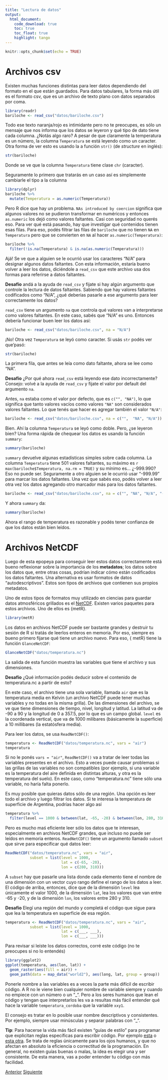 ```yaml
---
title: "Lectura de datos"
output: 
  html_document:
    code_download: true
    toc: true
    toc_float: true
    highlight: tango
---
```


```r
knitr::opts_chunk$set(echo = TRUE)
```


# Archivos csv

Existen muchas funciones distintas para leer datos dependiendo del formato en el que están guardados. Para datos tabulares, la forma más útil es el formato csv, que es un archivo de texto plano con datos separados por coma. 

```r
library(readr)
bariloche <- read_csv("datos/bariloche.csv")
```
Todo ese texto naranja/rojo es intimidante pero no te preocupes, es sólo un mensaje que nos informa que los datos se leyeron y qué tipo de dato tiene cada columna. ¿Notás algo raro? A pesar de que claramente la temperatura es un número, la columna `Temperatura` se está leyendo como un caracter. Otra forma de ver esto es usando la a función `str()` (de *structure* en inglés):


```r
str(bariloche)
```

Donde se ve que la columna `Temperatura` tiene clase `chr` (caracter).

Seguramente lo primero que tratarás en un caso así es simplemente cambiarle el tipo a la columna

```r
library(dplyr)
bariloche %>% 
  mutate(Temperatura = as.numeric(Temperatura))
```
Pero R dice que hay un problema. `NAs introduced by coercion` significa que algunos valores no se pudieron transformar en numéricos y entonces `as.numeric` los dejó como valores faltantes. Casi con seguridad no querés eso. Para ver qué está pasando, hay que investigar qué contenidos tienen esas filas. Para eso, podés filtrar las filas de `bariloche` que no tienen `NA` en `Temperatura` pero que se convierten en `NA` al hacer `as.numeric(Temperatura)`:

```r
bariloche %>% 
  filter(!is.na(Temperatura) & is.na(as.numeric(Temperatura)))
```


Ajá! Se ve que a alguien se le ocurrió usar los caracteres "N/A" para designar algunos datos faltantes. Con esta información, estaría bueno volver a leer los datos, diciéndole a `read_csv` que este archivo usa dos formas para referirse a datos faltantes. 

:::{.alert .alert-info} 
**Desafío** andá a la ayuda de `read_csv` y fijate si hay algún argumento que controle la lectura de datos faltantes. Sabiendo que hay valores faltantes codificados como "N/A", ¿qué deberías pasarle a ese argumento para leer correctamente los datos?
:::

`read_csv` tiene un argumento `na` que controla qué valores van a interpretarse como valores faltantes. En este caso, sabés que "N/A" es uno. Entonces debería funcionar buen leer los datos así:

```r
bariloche <- read_csv("datos/bariloche.csv", na = "N/A")
```
¡No! Otra vez `Temperatura` se leyó como caracter. Si usás `str` podés ver que'pasó:

```r
str(bariloche)
```
La primera fila, que antes se leía como dato faltante, ahora se lee como "NA".  

:::{.alert .alert-info} 
**Desafío** ¿Por qué ahora `read_csv` está leyendo ese dato incorrectamente? Consejo: volvé a la ayuda de `read_csv` y fijate el valor por default del argumento `na`.
:::

Antes, `na` estaba como el valor por defecto, que es `c("", "NA")`, lo que significa que tanto valores vacíos como valores `"NA"` son considerados valores faltantes. Lo que tenés que hacer es agregar también el valor `"N/A"`:

```r
bariloche <- read_csv("datos/bariloche.csv", na = c("",  "NA", "N/A"))
```

Bien. Ahí la columna `Temperatura` se leyó como doble. Pero, ¿se leyeron bien? Una forma rápida de chequear los datos es usando la función `summary`:

```r
summary(bariloche)
```
`summary` devuelve algunas estadísticas simples sobre cada columna. La columna `Temperatura` tiene 501 valores faltantes, su máximo es `r max(bariloche$Temperatura, na.rm = TRUE)` y su mínimo es... ¿-999.990? Eso no puede ser. Seguramente a otro alguien se le ocurrió usar "-999.99" para marcar los datos faltantes. Una vez que sabés eso, podés volver a leer otra vez los datos agregando otro marcador más para los datos faltantes.

```r
bariloche <- read_csv("datos/bariloche.csv", na = c("", "NA", "N/A", "-999.99"))
```
Y ahora `summary` da:

```r
summary(bariloche)
```

Ahora el rango de temperatura es razonable y podés tener confianza de que los datos están bien leídos. 



# Archivos NetCDF

Luego de esta epopeya para conseguir leer estos datos correctamente está bueno reflexionar sobre la importancia de los **metadatos**; los datos sobre los datos que, entre otras cosas, podrían indicar cómo están codificados los datos faltantes. Una alternativa es usar formatos de datos "autodescriptivos". Estos son tipos de archivos que contienen sus propios metadatos. 

Uno de estos tipos de formatos muy utilizado en ciencias para guardar datos atmosféricos grillados es el [NetCDF](https://en.wikipedia.org/wiki/NetCDF). Existen varios paquetes para estos archivos. Uno de ellos es {metR}. 

```r
library(metR)
```


Los datos en archivos NetCDF puede ser bastante grandes y destruir tu sesión de R si tratás de leerlos enteros en memoria. Por eso, siempre es bueno primero fijarse qué tiene un archivo nuevo. Para eso, { metR} tiene la función `GlanceNetCDF`:

```r
GlanceNetCDF("datos/temperatura.nc")
```

La salida de esta función muestra las variables que tiene el archivo y sus dimensiones. 

:::{.alert .alert-info}
**Desafío** ¿Qué información podés deducir sobre el contenido de temperatura.nc a partir de esto?
:::

En este caso, el archivo tiene una sola variable, llamada `air` que es la temperatura media en Kelvin (un archivo NetCDF puede tener muchas variables y no todas en la misma grilla). De las dimensiones del archivo, se ve que tiene dimensiones de tiempo, nivel, longitud y latitud. La latitud va de -90 a 90 y la longitud de 0 a 357.5, por lo que es un campo global. `level` es la coordenada vertical, que va de 1000 milibares (básicamente la superficie) a 10 millibares (la estatósfera media). 

Para leer los datos, se usa `ReadNetCDF()`:

```r
temperatura <- ReadNetCDF("datos/temperatura.nc", vars = "air")
temperatura
```

:::{.alert .alert-success}
Si no le ponés `vars = "air"`, `ReadNetCDF()` va a tratar de leer todas las variables presentes en el archivo. Esto a veces puede causar problemas si las grillas de las variables no son compatibles (por ejemplo, si una variable es la temperatura del aire definida en distintas alturas, y otra es la temperatura del suelo). En este caso, como "temperatura.nc" tiene sólo una variable, no haría falta ponerlo.
:::

Es muy posible que quieras datos sólo de una región. Una opción es leer todo el archivo y luego filtrar los datos. Si te interesa la temperatura de superficie de Argentina, podrías hacer algo así

```r
temperatura %>% 
  filter(level == 1000 & between(lat, -65, -20) & between(lon, 280, 310))
```

Pero es mucho maś eficiente leer sólo los datos que te interesan, especialmente en archivos NetCDF grandes, que incluso no puede ser leídos en memoria enteros. `ReadNetCDF()` tiene un argumento llamado `subset` que sirve para especificar qué datos leer:

```r
ReadNetCDF("datos/temperatura.nc", vars = "air",
           subset = list(level = 1000,
                         lat = c(-65, -20),
                         lon = c(280, 310))) 
```

A `subset` hay que pasarle una lista donde cada elemento tiene el nombre de una dimensión con un vector cuyo rango define el rango de los datos a leer. El código de arriba, entonces, dice que de la dimensión `level` lea únicamente el valor 1000, de la dimensión `lat`, lea los valores que van entre -65 y -20, y de la dimensión `lon`, los valores entre 280 y 310. 


:::{.alert .alert-info}
**Desafío** Elegí una región del mundo y completá el código que sigue para que lea la temperatura en superficie de esa región. 

```r
temperatura <- ReadNetCDF("datos/temperatura.nc", vars = "air",
           subset = list(level = 1000,
                         lat = c(___, ___),
                         lon = c(___, ___)))
```
Para revisar si leíste los datos correctos, corré este código (no te preocupes si no lo entendés)

```r
library(ggplot2)
ggplot(temperatura, aes(lon, lat)) +
  geom_raster(aes(fill = air)) +
  geom_path(data = map_data("world2"), aes(long, lat, group = group))
```

:::


:::{.alert .alert-success}
Ponerle nombre a las variables es a veces la parte más difícil de escribir código. A R no le viene bien cualquier nombre de variable siempre y cuando no empiece con un número o un "_". Pero a los seres humanos que lean el código y tengan que interpretarlos les va a resultas más fácil entender qué hace la variable `temperatura_cordoba` que la variable `xxy1`. 

El consejo es tratar en lo posible usar nombre descriptivos y consistentes. Por ejemplo, siempre usar minúsculas y separar palabras con "_". 

**Tip**: Para hacerse la vida más fácil existen "guías de estilo" para programar que explicitan reglas específicas para escribir código. Por ejemplo [esta](https://rpubs.com/FvD/guia-estilo-r){.alert-link} o [esta otra](https://github.com/eliocamp/tesis/blob/master/docs/gu%C3%ADa_de_estilo.md){.alert-link}. Se trata de reglas únicamente para los ojos humanos, y que no afectan en absoluto la eficiencia o correctitud de la programación. En general, no existen guías buenas o malas, la idea es elegir una y ser consistente. De esta manera, vas a poder entender tu código con más facilidad. 
:::



<div class="btn-group" role="group" aria-label="Navegación">
  <a href= "03-reportes-I.html" class = "btn btn-primary">Anterior</a>
  <a href= "05-dplyr.html" class = "btn btn-primary">Siguiente</a>
</div>